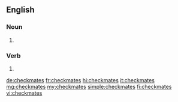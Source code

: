 ==English==

===Noun===
{{head|en|noun plural form}}

# {{plural of|checkmate|lang=en}}

===Verb===
{{head|en|verb form}}

# {{en-third-person singular of|checkmate}}

[[de:checkmates]]
[[fr:checkmates]]
[[hi:checkmates]]
[[it:checkmates]]
[[mg:checkmates]]
[[my:checkmates]]
[[simple:checkmates]]
[[fi:checkmates]]
[[vi:checkmates]]